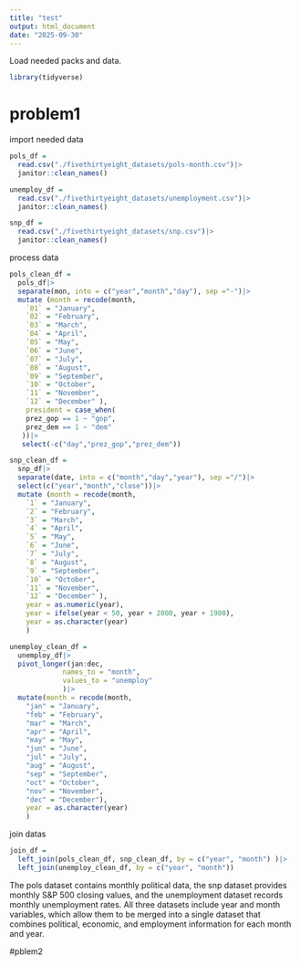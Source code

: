 ```yaml
---
title: "test"
output: html_document
date: "2025-09-30"
---
```


Load needed packs and data.
```r

library(tidyverse)
```

# problem1
import needed data
```r
pols_df = 
  read.csv("./fivethirtyeight_datasets/pols-month.csv")|>
  janitor::clean_names()

unemploy_df =
  read.csv("./fivethirtyeight_datasets/unemployment.csv")|>
  janitor::clean_names()

snp_df = 
  read.csv("./fivethirtyeight_datasets/snp.csv")|>
  janitor::clean_names()
```

process data 
```r
pols_clean_df = 
  pols_df|>
  separate(mon, into = c("year","month","day"), sep ="-")|>
  mutate (month = recode(month,
    `01` = "January",
    `02` = "February",
    `03` = "March",
    `04` = "April",
    `05` = "May",
    `06` = "June",
    `07` = "July",
    `08` = "August",
    `09` = "September",
    `10` = "October",
    `11` = "November",
    `12` = "December" ),
    president = case_when(
    prez_gop == 1 ~ "gop",
    prez_dem == 1 ~ "dem"
   ))|>
   select(-c("day","prez_gop","prez_dem"))

snp_clean_df =
  snp_df|>
  separate(date, into = c("month","day","year"), sep ="/")|>
  select(c("year","month","close"))|>
  mutate (month = recode(month,
    `1` = "January",
    `2` = "February",
    `3` = "March",
    `4` = "April",
    `5` = "May",
    `6` = "June",
    `7` = "July",
    `8` = "August",
    `9` = "September",
    `10` = "October",
    `11` = "November",
    `12` = "December" ),
    year = as.numeric(year),
    year = ifelse(year < 50, year + 2000, year + 1900),
    year = as.character(year)
    )

unemploy_clean_df =
  unemploy_df|>
  pivot_longer(jan:dec, 
             names_to = "month", 
             values_to = "unemploy"
             )|>
  mutate(month = recode(month,
    "jan" = "January",
    "feb" = "February",
    "mar" = "March",
    "apr" = "April",
    "may" = "May",
    "jun" = "June",
    "jul" = "July",
    "aug" = "August",
    "sep" = "September",
    "oct" = "October",
    "nov" = "November",
    "dec" = "December"),
    year = as.character(year)
    )
```

join datas
```r
join_df = 
  left_join(pols_clean_df, snp_clean_df, by = c("year", "month") )|>
  left_join(unemploy_clean_df, by = c("year", "month"))
```

The pols dataset contains monthly political data, the snp dataset provides monthly S&P 500 closing values, and the unemployment dataset records monthly unemployment rates. All three datasets include year and month variables, which allow them to be merged into a single dataset that combines political, economic, and employment information for each month and year.

#pblem2
